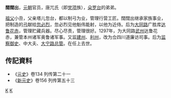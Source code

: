 '''闊闊出'''，[[元朝|元朝]]官员，唐兀氏（即[[党项|党项]]族），[[朵罗台|朵罗台]]的弟弟。

[[祖父|祖父]]小丑，父亲塔儿忽台，都以制弓为业，管理行营工匠。闊闊出继承家族事业，把制造的[[弓|弓]]献给[[忽必烈|忽必烈]]，忽必烈见他魁伟能射，以他为近侍。后为[[大同路_(元朝)|大同路]]广胜库[[达鲁花赤|达鲁花赤]]，管理贮藏兵器。尽心尽责，管理很好。1297年，为大同路[[武州|武州]]达鲁花赤，兼管本州诸军奥鲁诸军事。又监[[建州|建州]]、[[利州|利州]]，改为佥四川道廉访司事。后为[[监察御史|监察御史]]、中大夫、[[大宁路|大宁路]][[总管|总管]]。在任上去世。

==传記資料== 
* 《[[元史|元史]]》卷134 列传第二十一
* 《[[新元史|新元史]]》卷156 列传第五十三

[[Category:元朝监察御史|K]]
[[Category:唐兀氏|K]]